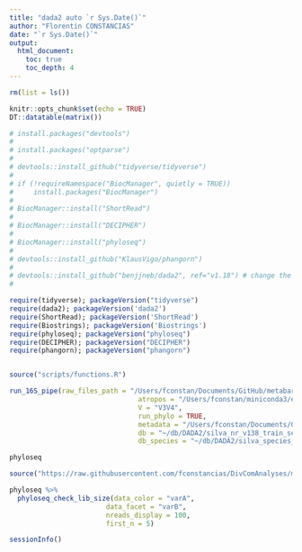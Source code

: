 ```yaml
---
title: "dada2 auto `r Sys.Date()`"
author: "Florentin CONSTANCIAS"
date: "`r Sys.Date()`"
output: 
  html_document:
    toc: true
    toc_depth: 4
---
```



```r
rm(list = ls())

knitr::opts_chunk$set(echo = TRUE)
DT::datatable(matrix())


```

```r
# install.packages("devtools")
# 
# install.packages("optparse")
#
# devtools::install_github("tidyverse/tidyverse")
#
# if (!requireNamespace("BiocManager", quietly = TRUE))
#     install.packages("BiocManager")
# 
# BiocManager::install("ShortRead")
# 
# BiocManager::install("DECIPHER")
#
# BiocManager::install("phyloseq")
#
# devtools::install_github("KlausVigo/phangorn")
# 
# devtools::install_github("benjjneb/dada2", ref="v1.18") # change the ref argument to get other versions
# 
```

```r
require(tidyverse); packageVersion("tidyverse")
require(dada2); packageVersion('dada2')
require(ShortRead); packageVersion('ShortRead')
require(Biostrings); packageVersion('Biostrings')
require(phyloseq); packageVersion("phyloseq")
require(DECIPHER); packageVersion("DECIPHER")
require(phangorn); packageVersion("phangorn")


source("scripts/functions.R")
```


```r
run_16S_pipe(raw_files_path = "/Users/fconstan/Documents/GitHub/metabarcodingRpipeline/test-data/",
                                atropos = "/Users/fconstan/miniconda3/envs/qiime2-2020.6/bin/atropos",
                                V = "V3V4",
                                run_phylo = TRUE,
                                metadata = "/Users/fconstan/Documents/GitHub/metabarcodingRpipeline/test-data/metadata.xlsx",
                                db = "~/db/DADA2/silva_nr_v138_train_set.fa.gz",
                                db_species = "~/db/DADA2/silva_species_assignment_v138.fa.gz") -> phyloseq

```

```r
phyloseq
```

```r
source("https://raw.githubusercontent.com/fconstancias/DivComAnalyses/master/R/phyloseq_normalisation.R")

phyloseq %>%
  phyloseq_check_lib_size(data_color = "varA",
                        data_facet = "varB",
                        nreads_display = 100,
                        first_n = 5)
```

```r
sessionInfo()
```


